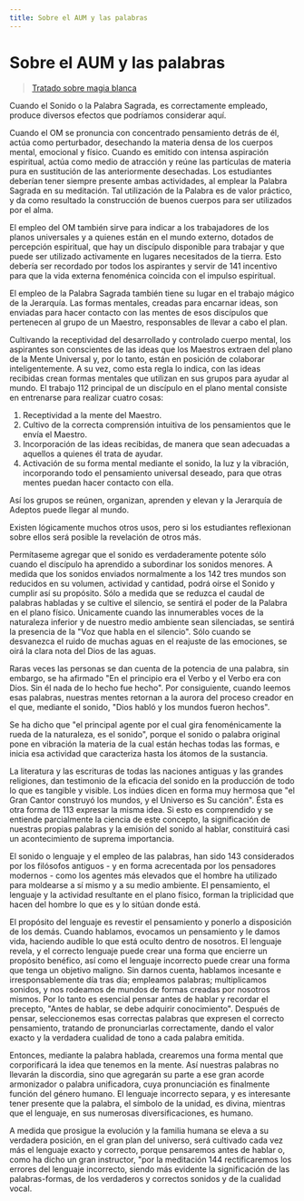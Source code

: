 ```yaml
---
title: Sobre el AUM y las palabras
---
```


# Sobre el AUM y las palabras

> [Tratado sobre magia blanca](/tratado-sobre-magia-blanca/regla-4#es104)

Cuando el Sonido o la Palabra Sagrada, es correctamente empleado, produce diversos efectos que podríamos considerar aquí.

Cuando el OM se pronuncia con concentrado pensamiento detrás de él, actúa como perturbador, desechando la materia densa de los cuerpos mental, emocional y físico. Cuando es emitido con intensa aspiración espiritual, actúa como medio de atracción y reúne las partículas de materia pura en sustitución de las anteriormente desechadas. Los estudiantes deberían tener siempre presente ambas actividades, al emplear la Palabra Sagrada en su meditación. Tal utilización de la Palabra es de valor práctico, y da como resultado la construcción de buenos cuerpos para ser utilizados por el alma.

El empleo del OM también sirve para indicar a los trabajadores de los planos universales y a quienes están en el mundo externo, dotados de percepción espiritual, que hay un discípulo disponible para trabajar y que puede ser utilizado activamente en lugares necesitados de la tierra. Esto debería ser recordado por todos los aspirantes y servir de <Pin lang="en">141</Pin> incentivo para que la vida externa fenoménica coincida con el impulso espiritual.

El empleo de la Palabra Sagrada también tiene su lugar en el trabajo mágico de la Jerarquía. Las formas mentales, creadas para encarnar ideas, son enviadas para hacer contacto con las mentes de esos discípulos que pertenecen al grupo de un Maestro, responsables de llevar a cabo el plan.

Cultivando la receptividad del desarrollado y controlado cuerpo mental, los aspirantes son conscientes de las ideas que los Maestros extraen del plano de la Mente Universal y, por lo tanto, están en posición de colaborar inteligentemente. A su vez, como esta regla lo indica, con las ideas recibidas crean formas mentales que utilizan en sus grupos para ayudar al mundo. El trabajo <Pin lang="es">112</Pin> principal de un discípulo en el plano mental consiste en entrenarse para realizar cuatro cosas:

1. Receptividad a la mente del Maestro.
2. Cultivo de la correcta comprensión intuitiva de los pensamientos que le envía el Maestro.
3. Incorporación de las ideas recibidas, de manera que sean adecuadas a aquellos a quienes él trata de ayudar.
4. Activación de su forma mental mediante el sonido, la luz y la vibración, incorporando todo el pensamiento universal deseado, para que otras mentes puedan hacer contacto con ella.

Así los grupos se reúnen, organizan, aprenden y elevan y la Jerarquía de Adeptos puede llegar al mundo.

Existen lógicamente muchos otros usos, pero si los estudiantes reflexionan sobre ellos será posible la revelación de otros más.

Permítaseme agregar que el sonido es verdaderamente potente sólo cuando el discípulo ha aprendido a subordinar los sonidos menores. A medida que los sonidos enviados normalmente a los <Pin lang="en">142</Pin> tres mundos son reducidos en su volumen, actividad y cantidad, podrá oírse el Sonido y cumplir así su propósito. Sólo a medida que se reduzca el caudal de palabras habladas y se cultive el silencio, se sentirá el poder de la Palabra en el plano físico. Únicamente cuando las innumerables voces de la naturaleza inferior y de nuestro medio ambiente sean silenciadas, se sentirá la presencia de la "Voz que habla en el silencio". Sólo cuando se desvanezca el ruido de muchas aguas en el reajuste de las emociones, se oirá la clara nota del Dios de las aguas.

Raras veces las personas se dan cuenta de la potencia de una palabra, sin embargo, se ha afirmado "En el principio era el Verbo y el Verbo era con Dios. Sin él nada de lo hecho fue hecho". Por consiguiente, cuando leemos esas palabras, nuestras mentes retornan a la aurora del proceso creador en el que, mediante el sonido, "Dios habló y los mundos fueron hechos".

Se ha dicho que "el principal agente por el cual gira fenoménicamente la rueda de la naturaleza, es el sonido", porque el sonido o palabra original pone en vibración la materia de la cual están hechas todas las formas, e inicia esa actividad que caracteriza hasta los átomos de la sustancia.

La literatura y las escrituras de todas las naciones antiguas y las grandes religiones, dan testimonio de la eficacia del sonido en la producción de todo lo que es tangible y visible. Los indúes dicen en forma muy hermosa que "el Gran Cantor construyó los mundos, y el Universo es Su canción". Ésta es otra forma de <Pin lang="es">113</Pin> expresar la misma idea. Si esto es comprendido y se entiende parcialmente la ciencia de este concepto, la significación de nuestras propias palabras y la emisión del sonido al hablar, constituirá casi un acontecimiento de suprema importancia.

El sonido o lenguaje y el empleo de las palabras, han sido <Pin lang="en">143</Pin> considerados por los filósofos antiguos - y en forma acrecentada por los pensadores modernos - como los agentes más elevados que el hombre ha utilizado para moldearse a sí mismo y a su medio ambiente. El pensamiento, el lenguaje y la actividad resultante en el plano físico, forman la triplicidad que hacen del hombre lo que es y lo sitúan donde está.

El propósito del lenguaje es revestir el pensamiento y ponerlo a disposición de los demás. Cuando hablamos, evocamos un pensamiento y le damos vida, haciendo audible lo que está oculto dentro de nosotros. El lenguaje revela, y el correcto lenguaje puede crear una forma que encierre un propósito benéfico, así como el lenguaje incorrecto puede crear una forma que tenga un objetivo maligno. Sin darnos cuenta, hablamos incesante e irresponsablemente día tras día; empleamos palabras; multiplicamos sonidos, y nos rodeamos de mundos de formas creadas por nosotros mismos. Por lo tanto es esencial pensar antes de hablar y recordar el precepto, "Antes de hablar, se debe adquirir conocimiento". Después de pensar, seleccionemos esas correctas palabras que expresen el correcto pensamiento, tratando de pronunciarlas correctamente, dando el valor exacto y la verdadera cualidad de tono a cada palabra emitida.

Entonces, mediante la palabra hablada, crearemos una forma mental que corporificará la idea que tenemos en la mente. Así nuestras palabras no llevarán la discordia, sino que agregarán su parte a ese gran acorde armonizador o palabra unificadora, cuya pronunciación es finalmente función del género humano. El lenguaje incorrecto separa, y es interesante tener presente que la palabra, el símbolo de la unidad, es divina, mientras que el lenguaje, en sus numerosas diversificaciones, es humano.

A medida que prosigue la evolución y la familia humana se eleva a su verdadera posición, en el gran plan del universo, será cultivado cada vez más el lenguaje exacto y correcto, porque pensaremos antes de hablar o, como ha dicho un gran instructor, "por la meditación <Pin lang="en">144</Pin> rectificaremos los errores del lenguaje incorrecto, siendo más evidente la significación de las palabras-formas, de los verdaderos y correctos sonidos y de la cualidad vocal.
